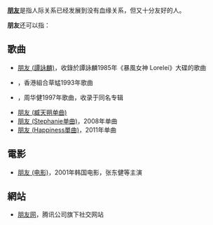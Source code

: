 '''[[朋友|朋友]]'''是指人际关系已经发展到没有血缘关系，但又十分友好的人。

'''朋友'''还可以指：
==歌曲==
*[[朋友_(譚詠麟)|朋友 (譚詠麟)]]，收錄於譚詠麟1985年《暴風女神 Lorelei》大碟的歌曲
*{{Ly|朋友 (草蜢)|朋友 (草蜢嘅歌)}}，香港組合草蜢1993年歌曲
*{{Ly|朋友 (周华健)|朋友 (周華健嘅歌)}}，周华健1997年歌曲，收录于同名专辑
*[[臧天朔#专辑|朋友 (臧天朔单曲)]]
*[[朋友_(Stephanie单曲)|朋友 (Stephanie单曲)]]，2008年单曲
*[[朋友_(Happiness單曲)|朋友 (Happiness單曲)]]，2011年单曲

==電影==
*[[朋友_(电影)|朋友 (电影)]]，2001年韩国电影，张东健等主演

==網站==
*[[朋友网|朋友网]]，腾讯公司旗下社交网站

{{Disambig|Cat=二字消歧义}}